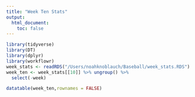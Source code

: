 ```yaml
---
title: "Week Ten Stats"
output: 
  html_document:
    toc: false
---
```



```r
library(tidyverse)
library(DT)
library(dplyr)
library(workflowr)
week_stats <- readRDS("/Users/noahknoblauch/Baseball/week_stats.RDS")
week_ten <- week_stats[[10]] %>% ungroup() %>%
  select(-week)

```

```r
datatable(week_ten,rownames = FALSE)
```
